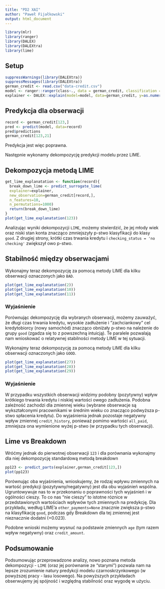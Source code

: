```yaml
---
title: "PD2 XAI"
author: "Paweł Fijałkowski"
output: html_document
---
```


```r
library(mlr)
library(ranger)
library(DALEX)
library(DALEXtra)
library(lime)
```

## Setup

```r
suppressWarnings(library(DALEXtra))
suppressMessages(library(DALEXtra))
german_credit <- read.csv("data-credit.csv")
model <- ranger::ranger(class~., data = german_credit, classification = TRUE, probability = TRUE)
explainer <- DALEX::explain(model=model, data=german_credit, y=as.numeric(german_credit$class), label='mlr.ranger', colorize=FALSE)
```

## Predykcja dla obserwacji

```r
record <- german_credit[123,]
pred <- predict(model, data=record)
pred$predictions
german_credit[123,21]
```
Predykcja jest więc poprawna.

Następnie wykonamy dekompozycję predykcji modelu przez LIME.


## Dekompozycja metodą LIME 

```r
get_lime_explanatation <- function(record){
  break_down_lime <- predict_surrogate_lime(
  explainer=explainer, 
  new_observation=german_credit[record,], 
  n_features=10, 
  n_permutations=1000)
  return(break_down_lime)
}
plot(get_lime_explanatation(123))
```

Analizując wyniki dekompozycji `LIME`, możemy stwierdzić, że jej młody wiek oraz niski stan konta znacząco zmniejszyły p-stwo klasyfikacji do klasy `good`.
Z drugiej strony, krótki czas trwania kredytu i `checking_status = 'no checking'` zwiększył owo p-stwo.

## Stabilność między obserwacjami

Wykonajmy teraz dekompozycję za pomocą metody LIME dla kilku obserwacji oznaczonych jako `BAD`.
```r
plot(get_lime_explanatation(2))
plot(get_lime_explanatation(10))
plot(get_lime_explanatation(11))
```

### Wyjaśnienie

Porównując dekompozycję dla wybranych obserwacji, możemy zauważyć, że długi czas trwania kredytu, wysokie zadłużenie i "zachciankowy" cel kredytobiorcy (nowy samochód) znacząco obniżały p-stwo na należenie do grupy `good` (zgadza się to z powszechną intuicją). Te paralele pozwalają nam wnioskować o relatywnej stabilności metody LIME w tej sytuacji.



Wykonajmy teraz dekompozycję za pomocą metody LIME dla kilku obserwacji oznaczonych jako `GOOD`.
```r
plot(get_lime_explanatation(27))
plot(get_lime_explanatation(28))
plot(get_lime_explanatation(29))
```

### Wyjaśnienie

W przypadku wszystkich obserwacji widzimy podobny (pozytywny) wpływ krótkiego trwania kredytu i niskiej wartości owego zadłużenia. Podobna zależność zachodzi dla zmiennej wieku (wybrane obserwacje są wykształconymi pracownikami w średnim wieku co znacząco podwyższa p-stwo spłacenia kredytu).
Do wyjaśnienia jednak pozostaje negatywny wpływ zmiennej `credit_history`, ponieważ pomimo wartości `all_paid`, zmniejsza ona wymienione wyżej p-stwo (w przypadku tych obserwacji).


## Lime vs Breakdown

Wróćmy jednak do pierwotnej obserwacji `123` i dla porównania wykonajmy dla niej dekompozycję standardową metodą breakdown

```r
pp123 <- predict_parts(explainer,german_credit[123,])
plot(pp123)
```

Porównując oba wyjaśnienia, wnioskujemy, że rodzaj wpływu zmiennych na wartość predykcji (pozytywny/negatywny) jest dla obu wyjaśnień wspólna. 
Ugruntowywuje nas to w przekonaniu o poprawności tych wyjaśnień i w ogólności cieszy. To co nas "nie cieszy" to istotne róznice w przedstawionych wartościach wpływów tych zmiennych na predykcję. Dla przykładu, według LIME'a `other_payments=None` znacznie zwiększa p-stwo na klasyfikację `good`, podczas gdy Breakdown dla tej zmiennej jest nieznacznie dodatni (+0.023).

Podobne wnioski możemy wysnuć na podstawie zmiennych `age` (tym razem wpływ negatywny) oraz `credit_amount`.

## Podsumowanie

Podsumowując przeprowadzone analizy, nowo poznana metoda dekompozycji - `LIME` (oraz jej porównanie ze "starymi") pozwala nam na lepsze zrozumienie natury predykcji modelu czarnoskrzynkowego (w powyższej pracy - lasu losowego). Na powyższych przykładach obserwujemy jej spójność i względną stabilność oraz wygodę w użyciu. 



